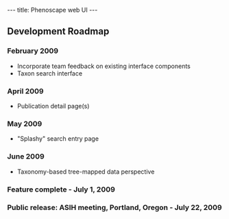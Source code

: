 ---
title: Phenoscape web UI
---

==Development Roadmap==
===February 2009===
* Incorporate team feedback on existing interface components
* Taxon search interface
===April 2009===
* Publication detail page(s)
===May 2009===
* "Splashy" search entry page
===June 2009===
* Taxonomy-based tree-mapped data perspective
===Feature complete - July 1, 2009===
===Public release: ASIH meeting, Portland, Oregon - July 22, 2009===